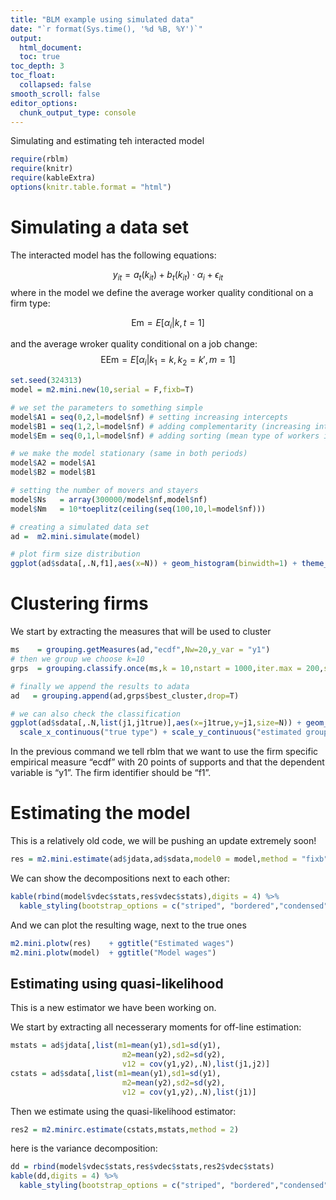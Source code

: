 ```yaml
---
title: "BLM example using simulated data"
date: "`r format(Sys.time(), '%d %B, %Y')`"
output:
  html_document:
  toc: true
toc_depth: 3
toc_float:
  collapsed: false
smooth_scroll: false
editor_options:
  chunk_output_type: console
---
```


Simulating and estimating teh interacted model

```r
require(rblm)
require(knitr)
require(kableExtra)
options(knitr.table.format = "html") 
```


# Simulating a data set

The interacted model has the following equations:

$$  y_{it} = a_t(k_{it}) + b_t(k_{it}) \cdot \alpha_i + \epsilon_{it}$$
where in the model we define the average worker quality conditional on a firm type:

$$ \text{Em} =  E[ \alpha_i |k,t=1  ]  $$

and the average wroker quality conditional on a job change:
$$ \text{EEm} =  E[ \alpha_i |k_1{=}k,k_2{=}k',m{=}1  ]  $$


```r
set.seed(324313)
model = m2.mini.new(10,serial = F,fixb=T)

# we set the parameters to something simple
model$A1 = seq(0,2,l=model$nf) # setting increasing intercepts
model$B1 = seq(1,2,l=model$nf) # adding complementarity (increasing interactions)
model$Em = seq(0,1,l=model$nf) # adding sorting (mean type of workers is increasing in k)

# we make the model stationary (same in both periods)
model$A2 = model$A1
model$B2 = model$B1

# setting the number of movers and stayers 
model$Ns   = array(300000/model$nf,model$nf)
model$Nm   = 10*toeplitz(ceiling(seq(100,10,l=model$nf)))

# creating a simulated data set
ad =  m2.mini.simulate(model)

# plot firm size distribution
ggplot(ad$sdata[,.N,f1],aes(x=N)) + geom_histogram(binwidth=1) + theme_bw()

```

# Clustering firms 

We start by extracting the measures that will be used to cluster
```r
ms    = grouping.getMeasures(ad,"ecdf",Nw=20,y_var = "y1")
# then we group we choose k=10
grps  = grouping.classify.once(ms,k = 10,nstart = 1000,iter.max = 200,step=250)

# finally we append the results to adata
ad   = grouping.append(ad,grps$best_cluster,drop=T)

# we can also check the classification
ggplot(ad$sdata[,.N,list(j1,j1true)],aes(x=j1true,y=j1,size=N)) + geom_point() + theme_bw() +
  scale_x_continuous("true type") + scale_y_continuous("estimated group")
```

In the previous command we tell rblm that we want to use the firm
specific empirical measure "ecdf" with 20 points of supports and that
the dependent variable is "y1". The firm identifier should be "f1".

# Estimating the model 

This is a relatively old code, we will be pushing an update extremely soon!

```r
res = m2.mini.estimate(ad$jdata,ad$sdata,model0 = model,method = "fixb")
```

We can show the decompositions next to each other:

```r
kable(rbind(model$vdec$stats,res$vdec$stats),digits = 4) %>%
  kable_styling(bootstrap_options = c("striped", "bordered","condensed"), full_width = F)
```


And we can plot the resulting wage, next to the true ones

```r
m2.mini.plotw(res)    + ggtitle("Estimated wages")
m2.mini.plotw(model)  + ggtitle("Model wages")
```

## Estimating using quasi-likelihood

This is a new estimator we have been working on.

We start by extracting all necesserary moments for off-line estimation:

```r
mstats = ad$jdata[,list(m1=mean(y1),sd1=sd(y1),
                         m2=mean(y2),sd2=sd(y2),
                         v12 = cov(y1,y2),.N),list(j1,j2)]
cstats = ad$sdata[,list(m1=mean(y1),sd1=sd(y1),
                         m2=mean(y2),sd2=sd(y2),
                         v12 = cov(y1,y2),.N),list(j1)]
```

Then we estimate using the quasi-likelihood estimator:
```r
res2 = m2.minirc.estimate(cstats,mstats,method = 2)
```

here is the variance decomposition:

```r
dd = rbind(model$vdec$stats,res$vdec$stats,res2$vdec$stats)
kable(dd,digits = 4) %>%
  kable_styling(bootstrap_options = c("striped", "bordered","condensed"), full_width = F)
```
